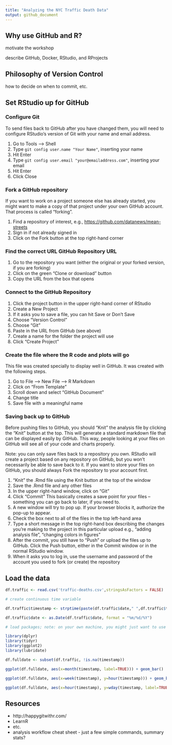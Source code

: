 ```yaml
---
title: "Analyzing the NYC Traffic Death Data"
output: github_document
---
```


## Why use GitHub and R?

motivate the workshop

describe GitHub, Docker, RStudio, and RProjects

## Philosophy of Version Control

how to decide on when to commit, etc.

## Set RStudio up for GitHub

### Configure Git

To send files back to GitHub after you have changed them, you will need to configure RStudio's version of Git with your name and email address.

1. Go to Tools --> Shell
2. Type `git config user.name "Your Name"`, inserting your name
3. Hit Enter
4. Type `git config user.email "your@emailaddress.com"`, inserting your email
5. Hit Enter
6. Click Close

### Fork a GitHub repository

If you want to work on a project someone else has already started, you might want to make a copy of that project under your own GitHub account.  That process is called "forking".

1. Find a repository of interest, e.g., <https://github.com/datanews/mean-streets>
2. Sign in if not already signed in
3. Click on the Fork button at the top right-hand corner

### Find the correct URL GitHub Repository URL

1. Go to the repository you want (either the original or your forked version, if you are forking)
2. Click on the green "Clone or download" button
3. Copy the URL from the box that opens

### Connect to the GitHub Repository

1. Click the project button in the upper right-hand corner of RStudio
2. Create a New Project
3. If it asks you to save a file, you can hit Save or Don't Save
4. Choose "Version Control"
5. Choose "Git"
6. Paste in the URL from GitHub (see above)
7. Create a name for the folder the project will use
8. Click "Create Project"

### Create the file where the R code and plots will go

This file was created specially to display well in GitHub.  It was created with the following steps.

1. Go to File --> New File --> R Markdown
2. Click on "From Template"
3. Scroll down and select "GitHub Document"
4. Change title
5. Save file with a meaningful name

### Saving back up to GitHub

Before pushing files to GitHub, you should "Knit" the analysis file by clicking the "Knit" button at the top.  This will generate a standard markdown file that can be displayed easily by GitHub.  This way, people looking at your files on GitHub will see all of your code and charts properly.

Note: you can only save files back to a repository you own.  RStudio will create a project based on any repository on GitHub, but you won't necessarily be able to save back to it.  If you want to store your files on GitHub, you should always Fork the repository to your account first.

1. "Knit" the .Rmd file using the Knit button at the top of the window
2. Save the .Rmd file and any other files
3. In the upper right-hand window, click on "Git"
4. Click "Commit"
    This basically creates a save point for your files -- something you can go back to later, if you need to.
5. A new window will try to pop up.  If your browser blocks it, authorize the pop-up to appear.
6. Check the box next to all of the files in the top left-hand area
7. Type a short message in the top right-hand box describing the changes you're making to the project in this particular upload
     e.g., "adding analysis file", "changing colors in figures"
8. After the commit, you still have to "Push" or upload the files up to GitHub. Click the Push button, either in the Commit window or in the normal RStudio window.
9. When it asks you to log in, use the username and password of the account you used to fork (or create) the repository

## Load the data

```r

df.traffic <- read.csv('traffic-deaths.csv',stringsAsFactors = FALSE)

# create continuous time variable

df.traffic$timestamp <- strptime(paste(df.traffic$date," ",df.traffic$time), "%m/%d/%Y %I:%M %p")

df.traffic$date <- as.Date(df.traffic$date, format = "%m/%d/%Y")

# load packages; note: on your own machine, you might just want to use the tidyverse package to install all at once

library(dplyr)
library(tidyr)
library(ggplot2)
library(lubridate)

df.fulldate <- subset(df.traffic, !is.na(timestamp))
```

```r
ggplot(df.fulldate, aes(x=month(timestamp, label=TRUE))) + geom_bar()
```

```r
ggplot(df.fulldate, aes(x=week(timestamp), y=hour(timestamp))) + geom_bin2d(binwidth=1)
```

```r
ggplot(df.fulldate, aes(x=hour(timestamp), y=wday(timestamp, label=TRUE))) + geom_bin2d(binwidth=1) + scale_fill_gradient(low="mistyrose",high="indianred4") + theme_bw()

```

## Resources

* http://happygitwithr.com/
* LearnR
* etc.
* analysis workflow cheat sheet - just a few simple commands, summary stats?
